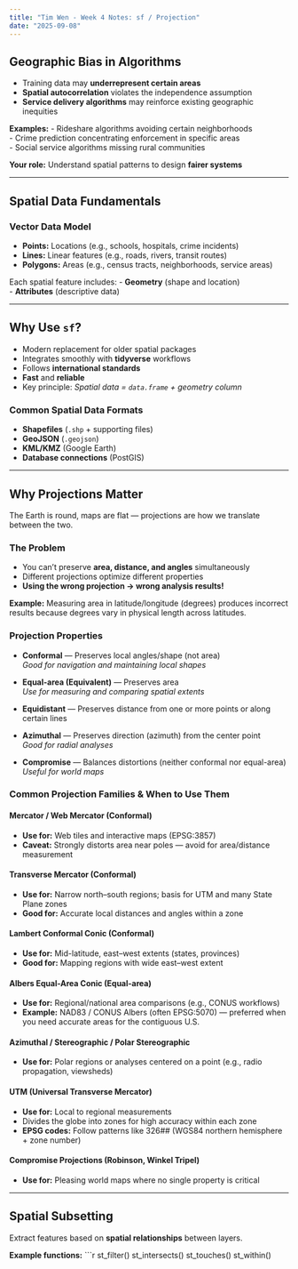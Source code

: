 ```yaml
---
title: "Tim Wen - Week 4 Notes: sf / Projection"
date: "2025-09-08"
---
```


## Geographic Bias in Algorithms

- Training data may **underrepresent certain areas**
- **Spatial autocorrelation** violates the independence assumption
- **Service delivery algorithms** may reinforce existing geographic inequities  

**Examples:**
- Rideshare algorithms avoiding certain neighborhoods  
- Crime prediction concentrating enforcement in specific areas  
- Social service algorithms missing rural communities  

**Your role:** Understand spatial patterns to design **fairer systems**

---

## Spatial Data Fundamentals

### Vector Data Model

- **Points:** Locations (e.g., schools, hospitals, crime incidents)  
- **Lines:** Linear features (e.g., roads, rivers, transit routes)  
- **Polygons:** Areas (e.g., census tracts, neighborhoods, service areas)

Each spatial feature includes:
- **Geometry** (shape and location)  
- **Attributes** (descriptive data)

---

## Why Use `sf`?

- Modern replacement for older spatial packages  
- Integrates smoothly with **tidyverse** workflows  
- Follows **international standards**  
- **Fast** and **reliable**  
- Key principle: *Spatial data = `data.frame` + geometry column*

### Common Spatial Data Formats

- **Shapefiles** (`.shp` + supporting files)  
- **GeoJSON** (`.geojson`)  
- **KML/KMZ** (Google Earth)  
- **Database connections** (PostGIS)

---

## Why Projections Matter

The Earth is round, maps are flat — projections are how we translate between the two.

### The Problem

- You can't preserve **area, distance, and angles** simultaneously
- Different projections optimize different properties
- **Using the wrong projection → wrong analysis results!**

**Example:** Measuring area in latitude/longitude (degrees) produces incorrect results because degrees vary in physical length across latitudes.

### Projection Properties

- **Conformal** — Preserves local angles/shape (not area)  
  *Good for navigation and maintaining local shapes*

- **Equal-area (Equivalent)** — Preserves area  
  *Use for measuring and comparing spatial extents*

- **Equidistant** — Preserves distance from one or more points or along certain lines

- **Azimuthal** — Preserves direction (azimuth) from the center point  
  *Good for radial analyses*

- **Compromise** — Balances distortions (neither conformal nor equal-area)  
  *Useful for world maps*

### Common Projection Families & When to Use Them

#### Mercator / Web Mercator (Conformal)
- **Use for:** Web tiles and interactive maps (EPSG:3857)
- **Caveat:** Strongly distorts area near poles — avoid for area/distance measurement

#### Transverse Mercator (Conformal)
- **Use for:** Narrow north–south regions; basis for UTM and many State Plane zones
- **Good for:** Accurate local distances and angles within a zone

#### Lambert Conformal Conic (Conformal)
- **Use for:** Mid-latitude, east–west extents (states, provinces)
- **Good for:** Mapping regions with wide east–west extent

#### Albers Equal-Area Conic (Equal-area)
- **Use for:** Regional/national area comparisons (e.g., CONUS workflows)
- **Example:** NAD83 / CONUS Albers (often EPSG:5070) — preferred when you need accurate areas for the contiguous U.S.

#### Azimuthal / Stereographic / Polar Stereographic
- **Use for:** Polar regions or analyses centered on a point (e.g., radio propagation, viewsheds)

#### UTM (Universal Transverse Mercator)
- **Use for:** Local to regional measurements
- Divides the globe into zones for high accuracy within each zone
- **EPSG codes:** Follow patterns like 326## (WGS84 northern hemisphere + zone number)

#### Compromise Projections (Robinson, Winkel Tripel)
- **Use for:** Pleasing world maps where no single property is critical

---

## Spatial Subsetting

Extract features based on **spatial relationships** between layers.  

**Example functions:**
```r
st_filter()
st_intersects()
st_touches()
st_within()

